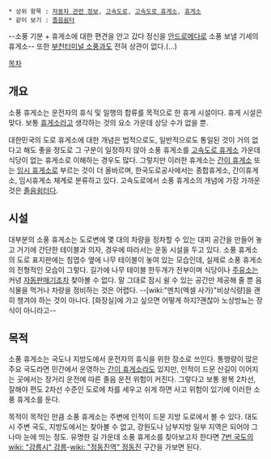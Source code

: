  * 상위 항목 : [[자동차 관련 정보]], [[고속도로]], [[고속도로 휴게소]], [[휴게소]]
 * 같이 보기 : [[졸음쉼터]]

--소풍 기분 + 휴게소에 대한 편견을 안고 갔다 정신을 [[안드로메다]]로 소풍 보낼 기세의 휴게소--
또한 [[부천터미널 소풍]]과도 전혀 상관이 없다.(...)

[[목차]]
== 개요 ==
소풍 휴게소는 운전자의 휴식 및 일행의 합류를 목적으로 한 휴게 시설이다. 휴게 시설은 맞다. 보통 [[휴게소]]라고 생각하는 것의 요소 가운데 상당 수가 없을 뿐.

대한민국의 도로 휴게소에 대한 개념은 법적으로도, 일반적으로도 통일된 것이 거의 없다고 해도 좋을 정도로 그 구분이 일정하지 않아 소풍 휴게소를 [[고속도로 휴게소]] 가운데 식당이 없는 휴게소로 이해하는 경우도 많다. 그렇지만 이러한 휴게소는 [[간이 휴게소]] 또는 [[임시 휴게소]]로 부르는 것이 더 올바르며, 한국도로공사에서는 종합휴게소, 간이휴게소, 임시휴게소 체계로 분류하고 있다. 고속도로에서 소풍 휴게소의 개념에 가장 가까운 것은 [[졸음쉼터]]다.

== 시설 ==
대부분의 소풍 휴게소는 도로변에 몇 대의 차량을 정차할 수 있는 대피 공간을 만들어 놓고 거기에 간단한 테이블과 의자, 경우에 따라서는 운동 시설을 두고 있다. 소풍 휴게소의 도로 표지판에는 침엽수 옆에 나무 테이블이 놓여 있는 모습인데, 실제로 소풍 휴게소의 전형적인 모습이 그렇다. 길가에 나무 테이블 한두개가 전부이며 식당이나 [[주유소]]는 커녕 [[자동판매기]]조차 찾아볼 수 없다. 말 그대로 잠시 쉴 수 있는 공간만 제공해 줄 뿐 음식물을 먹거나 차량을 정비하는 것은 어렵다. --[wiki:"멘치(엑셀 사가)"비상식량]을 괜히 챙겨야 하는 것이 아니다. [화장실]에 가고 싶으면 어떻게 하지?괜찮아 노상방뇨는 장식이 아니라고--

== 목적 ==
소풍 휴게소는 국도나 지방도에서 운전자의 휴식을 위한 장소로 쓰인다. 통행량이 많은 주요 국도라면 민간에서 운영하는 [[간이 휴게소]]라도 있지만, 인적이 드문 산길이 이어지는 곳에서는 장거리 운전에 따른 졸음 운전 위험이 커진다. 그렇다고 보통 왕복 2차선, 잘해야 편도 2차선 수준인 도로에 차를 세우고 쉬게 하면 사고 위험이 있기에 이러한 소풍 휴게소를 둔다.

목적이 목적인 만큼 소풍 휴게소는 주변에 인적이 드문 지방 도로에서 볼 수 있다. 대도시 주변 국도, 지방도에서는 찾아볼 수 없고, 강원도나 남부지방 일부 지역은 되어야 그나마 눈에 띄는 정도. 유명한 길 가운데 소풍 휴게소를 찾아보고자 한다면 [[7번 국도]]의 [[wiki: "강릉시" 강릉]]-[[wiki: "정동진역" 정동진]] 구간을 가보면 된다.
